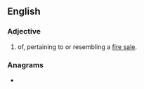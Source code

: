{{also|firesale|fire sale}}
==English==

===Adjective===
{{en-adj|-}}

# of, pertaining to or resembling a [[fire sale]].

===Anagrams===
* {{anagrams|en|filarees|safelier}}
